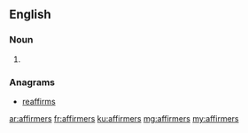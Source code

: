 ==English==

===Noun===
{{head|en}}

# {{plural of|affirmer}}

===Anagrams===
* [[reaffirms#English|reaffirms]]

[[ar:affirmers]]
[[fr:affirmers]]
[[ku:affirmers]]
[[mg:affirmers]]
[[my:affirmers]]